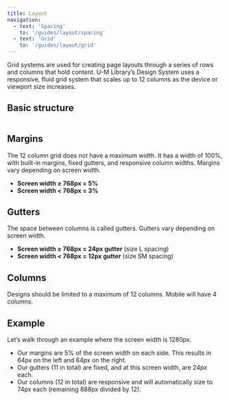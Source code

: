 ```yaml
---
title: Layout
navigation:
  - text: 'Spacing'
    to: '/guides/layout/spacing'
  - text: 'Grid'
    to: '/guides/layout/grid'
---
```



<Text lede>Grid systems are used for creating page layouts through a series of rows and columns that hold content. U-M Library’s Design System uses a responsive, fluid grid system that scales up to 12 columns as the device or viewport size increases.</Text>

## Basic structure

<img src={grid} alt="" />

## Margins

The 12 column grid does not have a maximum width. It has a width of 100%, with built-in margins, fixed gutters, and responsive column widths. Margins vary depending on screen width.

- **Screen width ≥ 768px = 5%**
- **Screen width < 768px = 3%**

## Gutters

The space between columns is called gutters. Gutters vary depending on screen width.

- **Screen width ≥ 768px = 24px gutter** (size L spacing)
- **Screen width < 768px = 12px gutter** (size SM spacing)

## Columns

Designs should be limited to a maximum of 12 columns. Mobile will have 4 columns.

## Example

Let’s walk through an example where the screen width is 1280px.

- Our margins are 5% of the screen width on each side. This results in 64px on the left and 64px on the right.
- Our gutters (11 in total) are fixed, and at this screen width, are 24px each.
- Our columns (12 in total) are responsive and will automatically size to 74px each (remaining 888px divided by 12).

<img src={gridExample} alt="" />
